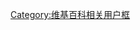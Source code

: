 {{Userbox-r
  |border-c = #000000
  |border-s = 1
  |id-c     = #FFCC00
  |id-s     = 14
  |id-fc    = #FFFF00
  |info-c   = #ffff00
  |info-s   = 10
  |info-fc  = #000000
  |id       = 弘兼<br>憲史
  |info     = 這個用戶是'''[[弘兼憲史]]'''的迷。
}}
<noinclude>[[Category:维基百科相关用户框]]</noinclude>
[[Category:喜歡弘兼憲史的維基人|{{PAGENAME}}]]